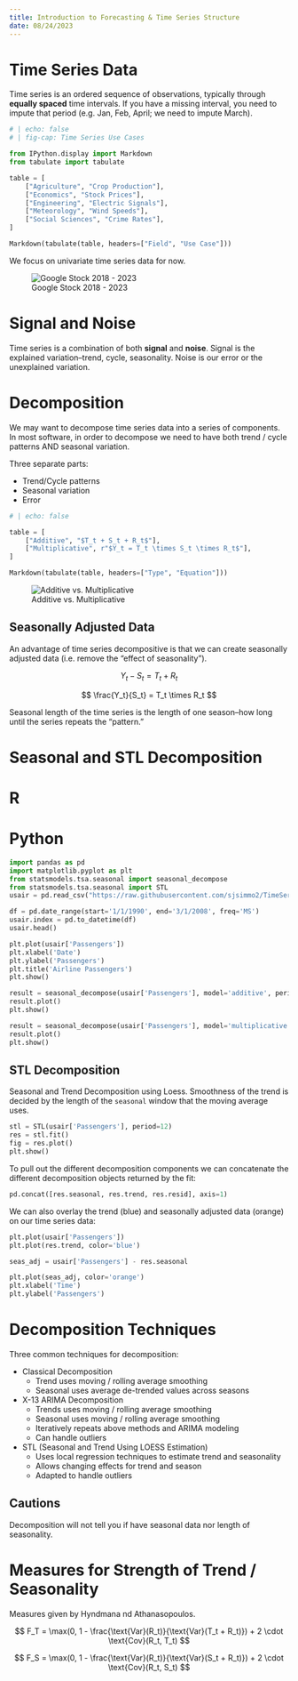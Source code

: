 ```yaml
---
title: Introduction to Forecasting & Time Series Structure
date: 08/24/2023
---
```


# Time Series Data

Time series is an ordered sequence of observations, typically through **equally spaced** time intervals. If you have a missing interval, you need to impute that period (e.g. Jan, Feb, April; we need to impute March).

```python
# | echo: false
# | fig-cap: Time Series Use Cases

from IPython.display import Markdown
from tabulate import tabulate

table = [
    ["Agriculture", "Crop Production"],
    ["Economics", "Stock Prices"],
    ["Engineering", "Electric Signals"],
    ["Meteorology", "Wind Speeds"],
    ["Social Sciences", "Crime Rates"],
]

Markdown(tabulate(table, headers=["Field", "Use Case"]))
```

We focus on univariate time series data for now.

![Google Stock 2018 - 2023](images/google-stock.png)

# Signal and Noise

Time series is a combination of both **signal** and **noise**. Signal is the explained variation--trend, cycle, seasonality. Noise is our error or the unexplained variation.

# Decomposition

We may want to decompose time series data into a series of components. In most software, in order to decompose we need to have both trend / cycle patterns AND seasonal variation.

Three separate parts:

-   Trend/Cycle patterns
-   Seasonal variation
-   Error


```python
# | echo: false

table = [
    ["Additive", "$T_t + S_t + R_t$"],
    ["Multiplicative", r"$Y_t = T_t \times S_t \times R_t$"],
]

Markdown(tabulate(table, headers=["Type", "Equation"]))
```

![Additive vs. Multiplicative](images/decomposition-types.png)

## Seasonally Adjusted Data

An advantage of time series decompositive is that we can create seasonally adjusted data (i.e. remove the "effect of seasonality").

$$
Y_t - S_t = T_t + R_t
$$

$$
\frac{Y_t}{S_t} = T_t \times R_t
$$

Seasonal length of the time series is the length of one season--how long until the series repeats the "pattern."

# Seasonal and STL Decomposition

::: {.panel-tabset}
# R


# Python

```python
import pandas as pd
import matplotlib.pyplot as plt
from statsmodels.tsa.seasonal import seasonal_decompose
from statsmodels.tsa.seasonal import STL
usair = pd.read_csv("https://raw.githubusercontent.com/sjsimmo2/TimeSeries/master/usairlines.csv")

df = pd.date_range(start='1/1/1990', end='3/1/2008', freq='MS')
usair.index = pd.to_datetime(df)
usair.head()

plt.plot(usair['Passengers'])
plt.xlabel('Date')
plt.ylabel('Passengers')
plt.title('Airline Passengers')
plt.show()
```

```python
result = seasonal_decompose(usair['Passengers'], model='additive', period=12)
result.plot()
plt.show()

result = seasonal_decompose(usair['Passengers'], model='multiplicative', period=12)
result.plot()
plt.show()
```

## STL Decomposition

Seasonal and Trend Decomposition using Loess. Smoothness of the trend is decided by the length of the `seasonal` window that the moving average uses.

```python
stl = STL(usair['Passengers'], period=12)
res = stl.fit()
fig = res.plot()
plt.show()
```

To pull out the different decomposition components we can concatenate the different decomposition objects returned by the fit:

```python
pd.concat([res.seasonal, res.trend, res.resid], axis=1)
```

We can also overlay the trend (blue) and seasonally adjusted data (orange) on our time series data:

```python
plt.plot(usair['Passengers'])
plt.plot(res.trend, color='blue')

seas_adj = usair['Passengers'] - res.seasonal

plt.plot(seas_adj, color='orange')
plt.xlabel('Time')
plt.ylabel('Passengers')
```
:::

# Decomposition Techniques

Three common techniques for decomposition:

-   Classical Decomposition
    -   Trend uses moving / rolling average smoothing
    -   Seasonal uses average de-trended values across seasons
-   X-13 ARIMA Decomposition
    -   Trends uses moving / rolling average smoothing
    -   Seasonal uses moving / rolling average smoothing
    -   Iteratively repeats above methods and ARIMA modeling
    -   Can handle outliers
-   STL (Seasonal and Trend Using LOESS Estimation)
    -   Uses local regression techniques to estimate trend and seasonality
    -   Allows changing effects for trend and season
    -   Adapted to handle outliers

## Cautions

Decomposition will not tell you if have seasonal data nor length of seasonality.

# Measures for Strength of Trend / Seasonality

Measures given by Hyndmana nd Athanasopoulos.

$$
F_T = \max(0, 1 - \frac{\text{Var}(R_t)}{\text{Var}(T_t + R_t)}) + 2 \cdot \text{Cov}(R_t, T_t)
$$

$$
F_S = \max(0, 1 - \frac{\text{Var}(R_t)}{\text{Var}(S_t + R_t)}) + 2 \cdot \text{Cov}(R_t, S_t)
$$
